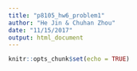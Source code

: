 ```yaml
---
title: "p8105_hw6_problem1"
author: "He Jin & Chuhan Zhou"
date: "11/15/2017"
output: html_document
---
```


```r
knitr::opts_chunk$set(echo = TRUE)
```


